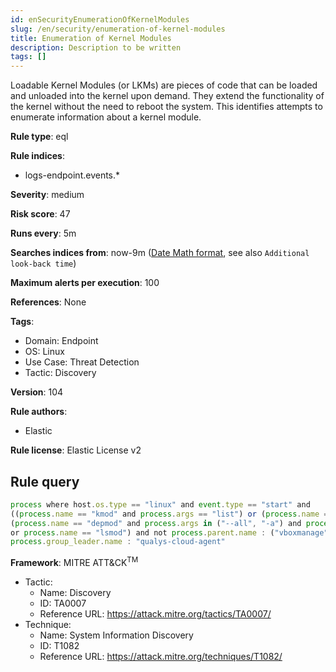 ```yaml
---
id: enSecurityEnumerationOfKernelModules
slug: /en/security/enumeration-of-kernel-modules
title: Enumeration of Kernel Modules
description: Description to be written
tags: []
---
```


<div id="enumeration-of-kernel-modules"></div>

Loadable Kernel Modules (or LKMs) are pieces of code that can be loaded and unloaded into the kernel upon demand. They extend the functionality of the kernel without the need to reboot the system. This identifies attempts to enumerate information about a kernel module.

**Rule type**: eql

**Rule indices**: 

* logs-endpoint.events.*

**Severity**: medium

**Risk score**: 47

**Runs every**: 5m

**Searches indices from**: now-9m ([Date Math format](((ref))/common-options.html#date-math), see also <DocLink id="enSecurityRulesUiCreate" section="set-the-rules-schedule">`Additional look-back time`</DocLink>)

**Maximum alerts per execution**: 100

**References**: None

**Tags**: 

* Domain: Endpoint
* OS: Linux
* Use Case: Threat Detection
* Tactic: Discovery

**Version**: 104

**Rule authors**: 

* Elastic

**Rule license**: Elastic License v2

## Rule query

```js
process where host.os.type == "linux" and event.type == "start" and 
((process.name == "kmod" and process.args == "list") or (process.name == "modinfo" and process.parent.user.id != "0") or 
(process.name == "depmod" and process.args in ("--all", "-a") and process.parent.user.id != "0") 
or process.name == "lsmod") and not process.parent.name : ("vboxmanage", "virtualbox", "prime-offload", "vboxdrv.sh") and not 
process.group_leader.name : "qualys-cloud-agent"

```

**Framework**: MITRE ATT&CK<sup>TM</sup>

* Tactic:
    * Name: Discovery
    * ID: TA0007
    * Reference URL: https://attack.mitre.org/tactics/TA0007/
* Technique:
    * Name: System Information Discovery
    * ID: T1082
    * Reference URL: https://attack.mitre.org/techniques/T1082/

